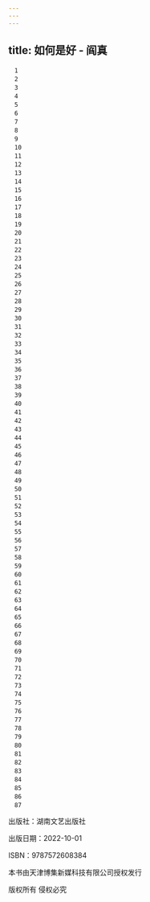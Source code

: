 ```yaml
---
---
---
```

title: 如何是好 - 阎真
---


```
　1
　2
　3
　4
　5
　6
　7
　8
　9
　10
　11
　12
　13
　14
　15
　16
　17
　18
　19
　20
　21
　22
　23
　24
　25
　26
　27
　28
　29
　30
　31
　32
　33
　34
　35
　36
　37
　38
　39
　40
　41
　42
　43
　44
　45
　46
　47
　48
　49
　50
　51
　52
　53
　54
　55
　56
　57
　58
　59
　60
　61
　62
　63
　64
　65
　66
　67
　68
　69
　70
　71
　72
　73
　74
　75
　76
　77
　78
　79
　80
　81
　82
　83
　84
　85
　86
　87
```



出版社：湖南文艺出版社

出版日期：2022-10-01

ISBN：9787572608384

本书由天津博集新媒科技有限公司授权发行

版权所有 侵权必究